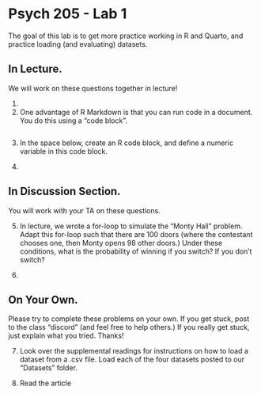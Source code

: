 # Psych 205 - Lab 1

The goal of this lab is to get more practice working in R and Quarto, and practice loading (and evaluating) datasets.

## In Lecture.
We will work on these questions together in lecture!

1. 

2. One advantage of R Markdown is that you can run code in a document. You do this using a "code block". 

```r

```

3. In the space below, create an R code block, and define a numeric variable in this code block.

4. 

## In Discussion Section.
You will work with your TA on these questions.

5. In lecture, we wrote a for-loop to simulate the "Monty Hall" problem. Adapt this for-loop such that there are 100 doors (where the contestant chooses one, then Monty opens 98 other doors.) Under these conditions, what is the probability of winning if you switch? If you don't switch?

6. 

## On Your Own.
Please try to complete these problems on your own. If you get stuck, post to the class "discord" (and feel free to help others.) If you really get stuck, just explain what you tried. Thanks!

7. Look over the supplemental readings for instructions on how to load a dataset from a .csv file. Load each of the four datasets posted to our "Datasets" folder. 

8. Read the article 